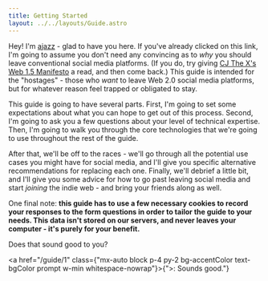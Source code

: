 ```yaml
---
title: Getting Started
layout: ../../layouts/Guide.astro
---
```


Hey! I'm [ajazz](https://ajazz.neocities.org) - glad to have you here. If you've already clicked on this link, I'm going to assume you don't need any convincing as to *why* you should leave conventional social media platforms. (If you do, try giving [CJ The X's Web 1.5 Manifesto](https://www.cjthex.com/what-is-to-be-done/) a read, and then come back.) This guide is intended for the "hostages" - those who *want* to leave <Buzzword definition="The era of the web dominated by ad-supported platforms that host user-generated content (e.g. Facebook, Instagram, Twitter).">Web 2.0</Buzzword> social media platforms, but for whatever reason feel trapped or obligated to stay.

This guide is going to have several parts. First, I'm going to set some expectations about what you can hope to get out of this process. Second, I'm going to ask you a few questions about your level of technical expertise. Then, I'm going to walk you through the core technologies that we're going to use throughout the rest of the guide.

After that, we'll be off to the races - we'll go through all the potential use cases you might have for social media, and I'll give you specific alternative recommendations for replacing each one. Finally, we'll debrief a little bit, and I'll give you some advice for how to go past leaving social media and start *joining* the indie web - and bring your friends along as well.

One final note: **this guide has to use a few necessary cookies to record your responses to the form questions in order to tailor the guide to your needs. This data isn't stored on our servers, and never leaves your computer - it's purely for your benefit.**

Does that sound good to you?

<a href="/guide/1" class={"mx-auto block p-4 py-2 bg-accentColor text-bgColor prompt w-min whitespace-nowrap"}>{">: Sounds good."} </a>